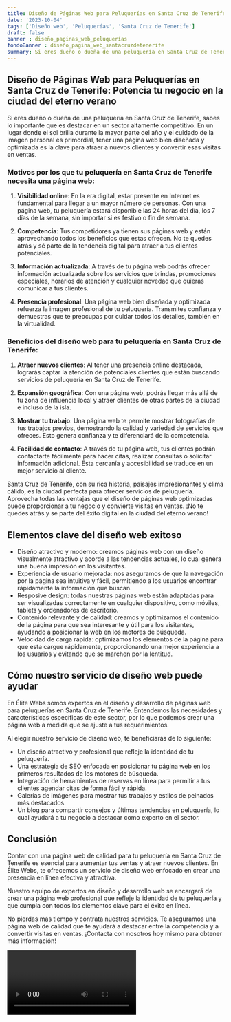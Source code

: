 ```yaml
---
title: Diseño de Páginas Web para Peluquerías en Santa Cruz de Tenerife
date: '2023-10-04'
tags: ['Diseño web', 'Peluquerías', 'Santa Cruz de Tenerife']
draft: false
banner : diseño_paginas_web_peluquerías
fondoBanner : diseño_pagina_web_santacruzdetenerife
summary: Si eres dueño o dueña de una peluquería en Santa Cruz de Tenerife, sabes lo importante que es destacar en un sector altamente competitivo. En un lugar donde el sol brilla durante la mayor parte del año y el cuidado de la imagen personal es primordial, tener una página web bien diseñada y optimizada es la clave para atraer a nuevos clientes y convertir esas visitas en ventas.
---
```


## Diseño de Páginas Web para Peluquerías en Santa Cruz de Tenerife: Potencia tu negocio en la ciudad del eterno verano

Si eres dueño o dueña de una peluquería en Santa Cruz de Tenerife, sabes lo importante que es destacar en un sector altamente competitivo. En un lugar donde el sol brilla durante la mayor parte del año y el cuidado de la imagen personal es primordial, tener una página web bien diseñada y optimizada es la clave para atraer a nuevos clientes y convertir esas visitas en ventas.

### Motivos por los que tu peluquería en Santa Cruz de Tenerife necesita una página web:

1. **Visibilidad online**: En la era digital, estar presente en Internet es fundamental para llegar a un mayor número de personas. Con una página web, tu peluquería estará disponible las 24 horas del día, los 7 días de la semana, sin importar si es festivo o fin de semana.

2. **Competencia**: Tus competidores ya tienen sus páginas web y están aprovechando todos los beneficios que estas ofrecen. No te quedes atrás y sé parte de la tendencia digital para atraer a tus clientes potenciales.

3. **Información actualizada**: A través de tu página web podrás ofrecer información actualizada sobre los servicios que brindas, promociones especiales, horarios de atención y cualquier novedad que quieras comunicar a tus clientes.

4. **Presencia profesional**: Una página web bien diseñada y optimizada refuerza la imagen profesional de tu peluquería. Transmites confianza y demuestras que te preocupas por cuidar todos los detalles, también en la virtualidad.

### Beneficios del diseño web para tu peluquería en Santa Cruz de Tenerife:

1. **Atraer nuevos clientes**: Al tener una presencia online destacada, lograrás captar la atención de potenciales clientes que están buscando servicios de peluquería en Santa Cruz de Tenerife. 

2. **Expansión geográfica**: Con una página web, podrás llegar más allá de tu zona de influencia local y atraer clientes de otras partes de la ciudad e incluso de la isla.

3. **Mostrar tu trabajo**: Una página web te permite mostrar fotografías de tus trabajos previos, demostrando la calidad y variedad de servicios que ofreces. Esto genera confianza y te diferenciará de la competencia.

4. **Facilidad de contacto**: A través de tu página web, tus clientes podrán contactarte fácilmente para hacer citas, realizar consultas o solicitar información adicional. Esta cercanía y accesibilidad se traduce en un mejor servicio al cliente.

Santa Cruz de Tenerife, con su rica historia, paisajes impresionantes y clima cálido, es la ciudad perfecta para ofrecer servicios de peluquería. Aprovecha todas las ventajas que el diseño de páginas web optimizadas puede proporcionar a tu negocio y convierte visitas en ventas. ¡No te quedes atrás y sé parte del éxito digital en la ciudad del eterno verano!

<GifSeo />

<Cta />

## Elementos clave del diseño web exitoso

- Diseño atractivo y moderno: creamos páginas web con un diseño visualmente atractivo y acorde a las tendencias actuales, lo cual genera una buena impresión en los visitantes.
- Experiencia de usuario mejorada: nos aseguramos de que la navegación por la página sea intuitiva y fácil, permitiendo a los usuarios encontrar rápidamente la información que buscan.
- Resposive design: todas nuestras páginas web están adaptadas para ser visualizadas correctamente en cualquier dispositivo, como móviles, tablets y ordenadores de escritorio.
- Contenido relevante y de calidad: creamos y optimizamos el contenido de la página para que sea interesante y útil para los visitantes, ayudando a posicionar la web en los motores de búsqueda.
- Velocidad de carga rápida: optimizamos los elementos de la página para que esta cargue rápidamente, proporcionando una mejor experiencia a los usuarios y evitando que se marchen por la lentitud.

## Cómo nuestro servicio de diseño web puede ayudar

En Élite Webs somos expertos en el diseño y desarrollo de páginas web para peluquerías en Santa Cruz de Tenerife. Entendemos las necesidades y características específicas de este sector, por lo que podemos crear una página web a medida que se ajuste a tus requerimientos.

Al elegir nuestro servicio de diseño web, te beneficiarás de lo siguiente:

- Un diseño atractivo y profesional que refleje la identidad de tu peluquería.
- Una estrategia de SEO enfocada en posicionar tu página web en los primeros resultados de los motores de búsqueda.
- Integración de herramientas de reservas en línea para permitir a tus clientes agendar citas de forma fácil y rápida.
- Galerías de imágenes para mostrar tus trabajos y estilos de peinados más destacados.
- Un blog para compartir consejos y últimas tendencias en peluquería, lo cual ayudará a tu negocio a destacar como experto en el sector.

## Conclusión

Contar con una página web de calidad para tu peluquería en Santa Cruz de Tenerife es esencial para aumentar tus ventas y atraer nuevos clientes. En Élite Webs, te ofrecemos un servicio de diseño web enfocado en crear una presencia en línea efectiva y atractiva.

Nuestro equipo de expertos en diseño y desarrollo web se encargará de crear una página web profesional que refleje la identidad de tu peluquería y que cumpla con todos los elementos clave para el éxito en línea.

No pierdas más tiempo y contrata nuestros servicios. Te aseguramos una página web de calidad que te ayudará a destacar entre la competencia y a convertir visitas en ventas. ¡Contacta con nosotros hoy mismo para obtener más información!

<Video />

<CtaBot job='Peluquerías' city='Santa Cruz de Tenerife'/>

<Gmaps query='Santa Cruz de Tenerife+españa+maps' />